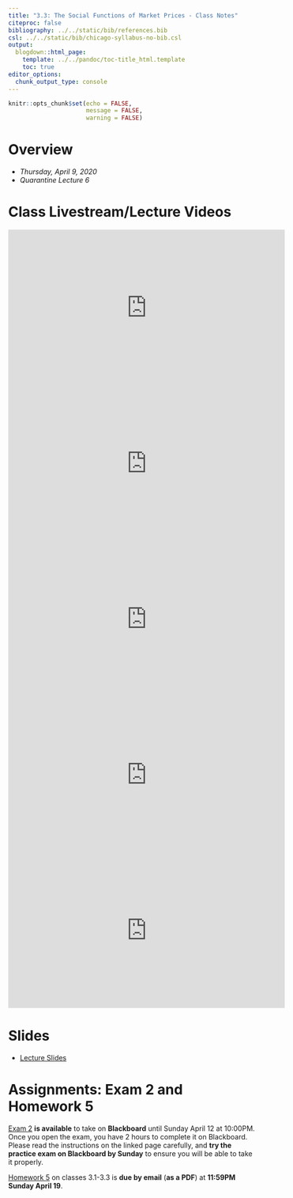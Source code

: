 ```yaml
---
title: "3.3: The Social Functions of Market Prices - Class Notes"
citeproc: false
bibliography: ../../static/bib/references.bib
csl: ../../static/bib/chicago-syllabus-no-bib.csl
output:
  blogdown::html_page:
    template: ../../pandoc/toc-title_html.template
    toc: true
editor_options: 
  chunk_output_type: console
---
```


```r
knitr::opts_chunk$set(echo = FALSE,
                      message = FALSE,
                      warning = FALSE)
```

# Overview

- *Thursday, April 9, 2020*
- *Quarantine Lecture 6*


# Class Livestream/Lecture Videos

<iframe width="560" height="315" src="https://www.youtube.com/embed/kwsWaSA5MGU" frameborder="0" allow="accelerometer; autoplay; encrypted-media; gyroscope; picture-in-picture" allowfullscreen></iframe>

<iframe width="560" height="315" src="https://www.youtube.com/embed/i2Pv9yLwofs" frameborder="0" allow="accelerometer; autoplay; encrypted-media; gyroscope; picture-in-picture" allowfullscreen></iframe>

<iframe width="560" height="315" src="https://www.youtube.com/embed/18G4cXA0c2E" frameborder="0" allow="accelerometer; autoplay; encrypted-media; gyroscope; picture-in-picture" allowfullscreen></iframe>

<iframe width="560" height="315" src="https://www.youtube.com/embed/fNG4m6wTWLQ" frameborder="0" allow="accelerometer; autoplay; encrypted-media; gyroscope; picture-in-picture" allowfullscreen></iframe>

<iframe width="560" height="315" src="https://www.youtube.com/embed/DxGbJQEgmww" frameborder="0" allow="accelerometer; autoplay; encrypted-media; gyroscope; picture-in-picture" allowfullscreen></iframe>

# Slides

- [<i class="fas fa-external-link-square-alt"></i> Lecture Slides](/slides/3.3-slides.html)

# Assignments: Exam 2 and Homework 5

[Exam 2](/assignment/02-exam) **is available** to take on **Blackboard** until Sunday April 12 at 10:00PM. Once you open the exam, you have 2 hours to complete it on Blackboard. Please read the instructions on the linked page carefully, and **try the practice exam on Blackboard by Sunday** to ensure you will be able to take it properly.

[Homework 5](/assignment/05-problem-set) on classes 3.1-3.3 is **due by email** (**as a PDF**) at **11:59PM Sunday April 19**.